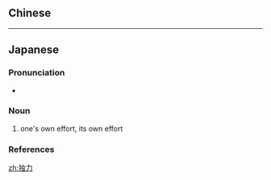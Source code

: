 {{also|獨力}}
==Chinese==
{{zh-see|獨力}}

----

==Japanese==
{{ja-kanjitab|どく|りょく|yomi=on}}

===Pronunciation===
* {{ja-pron|どくりょく|y=o|acc=0|acc_ref=NHK}}

===Noun===
{{ja-noun|どくりょく}}

# one's own effort, its own effort

===References===
<references/>

[[zh:独力]]